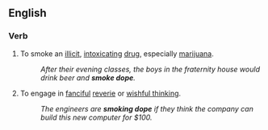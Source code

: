 ==English==

===Verb===
{{en-verb|head=[[to]] [[smoke]] [[dope]]|smokes dope|smoking dope|smoked dope}}

# To smoke an [[illicit]], [[intoxicating]] [[drug]], especially [[marijuana]].
#: ''After their evening classes, the boys in the fraternity house would drink beer and '''smoke dope'''.''
# {{context|figuratively}} To engage in [[fanciful]] [[reverie]] or [[wishful thinking]].
#: ''The engineers are '''smoking dope''' if they think the company can build this new computer for $100.''